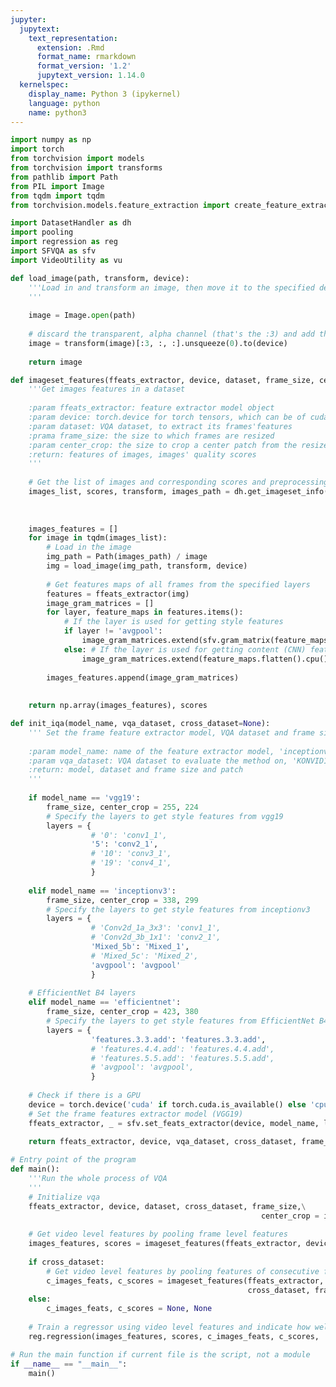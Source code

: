 ```yaml
---
jupyter:
  jupytext:
    text_representation:
      extension: .Rmd
      format_name: rmarkdown
      format_version: '1.2'
      jupytext_version: 1.14.0
  kernelspec:
    display_name: Python 3 (ipykernel)
    language: python
    name: python3
---
```


```python
import numpy as np
import torch
from torchvision import models
from torchvision import transforms
from pathlib import Path
from PIL import Image
from tqdm import tqdm
from torchvision.models.feature_extraction import create_feature_extractor

import DatasetHandler as dh
import pooling
import regression as reg
import SFVQA as sfv
import VideoUtility as vu
```

```python
def load_image(path, transform, device):
    '''Load in and transform an image, then move it to the specified device ('cpu' or 'cuda')
    '''
    
    image = Image.open(path)
    
    # discard the transparent, alpha channel (that's the :3) and add the batch dimension
    image = transform(image)[:3, :, :].unsqueeze(0).to(device)
    
    return image
```

```python
def imageset_features(ffeats_extractor, device, dataset, frame_size, center_crop):
    '''Get images features in a dataset
    
    :param ffeats_extractor: feature extractor model object
    :param device: torch.device for torch tensors, which can be of cuda or cpu type
    :param dataset: VQA dataset, to extract its frames'features
    :prama frame_size: the size to which frames are resized
    :param center_crop: the size to crop a center patch from the resized frame
    :return: features of images, images' quality scores 
    '''
    
    # Get the list of images and corresponding scores and preprocessing module of dataset
    images_list, scores, transform, images_path = dh.get_imageset_info(dataset=dataset,
                                                                       frame_size=frame_size,
                                                                       center_crop=center_crop)
    
    images_features = []
    for image in tqdm(images_list):
        # Load in the image
        img_path = Path(images_path) / image
        img = load_image(img_path, transform, device)
        
        # Get features maps of all frames from the specified layers
        features = ffeats_extractor(img)
        image_gram_matrices = []
        for layer, feature_maps in features.items():
            # If the layer is used for getting style features
            if layer != 'avgpool':
                image_gram_matrices.extend(sfv.gram_matrix(feature_maps).cpu().numpy())
            else: # If the layer is used for getting content (CNN) features 
                image_gram_matrices.extend(feature_maps.flatten().cpu().numpy())
        
        images_features.append(image_gram_matrices)
        
    
    return np.array(images_features), scores
```

```python
def init_iqa(model_name, vqa_dataset, cross_dataset=None):
    ''' Set the frame feature extractor model, VQA dataset and frame size
    
    :param model_name: name of the feature extractor model, 'inceptionv3', 'vgg19':
    :param vqa_dataset: VQA dataset to evaluate the method on, 'KONVID1K' , 'LIVE'
    :return: model, dataset and frame size and patch
    '''
    
    if model_name == 'vgg19':
        frame_size, center_crop = 255, 224
        # Specify the layers to get style features from vgg19
        layers = {
                  # '0': 'conv1_1',
                  '5': 'conv2_1', 
                  # '10': 'conv3_1', 
                  # '19': 'conv4_1',
                  }
        
    elif model_name == 'inceptionv3':
        frame_size, center_crop = 338, 299
        # Specify the layers to get style features from inceptionv3
        layers = {
                  # 'Conv2d_1a_3x3': 'conv1_1',
                  # 'Conv2d_3b_1x1': 'conv2_1', 
                  'Mixed_5b': 'Mixed_1', 
                  # 'Mixed_5c': 'Mixed_2',
                  'avgpool': 'avgpool'
                  }
    
    # EfficientNet B4 layers
    elif model_name == 'efficientnet':
        frame_size, center_crop = 423, 380
        # Specify the layers to get style features from EfficientNet B4
        layers = {
                  'features.3.3.add': 'features.3.3.add',
                  # 'features.4.4.add': 'features.4.4.add',  
                  # 'features.5.5.add': 'features.5.5.add',
                  # 'avgpool': 'avgpool',
                  }
        
    # Check if there is a GPU
    device = torch.device('cuda' if torch.cuda.is_available() else 'cpu')
    # Set the frame features extractor model (VGG19)
    ffeats_extractor, _ = sfv.set_feats_extractor(device, model_name, layers)
                
    return ffeats_extractor, device, vqa_dataset, cross_dataset, frame_size, center_crop   
```

```python
# Entry point of the program
def main():
    '''Run the whole process of VQA
    '''
    # Initialize vqa
    ffeats_extractor, device, dataset, cross_dataset, frame_size,\
                                                        center_crop = init_iqa('efficientnet',
                                                                               'koniq10k')
    # Get video level features by pooling frame level features
    images_features, scores = imageset_features(ffeats_extractor, device, dataset, frame_size, center_crop)
    
    if cross_dataset:
        # Get video level features by pooling features of consecutive frames' differences
        c_images_feats, c_scores = imageset_features(ffeats_extractor, device,
                                                     cross_dataset, frame_size, center_crop)
    else:
        c_images_feats, c_scores = None, None
        
    # Train a regressor using video level features and indicate how well it predicts the scores
    reg.regression(images_features, scores, c_images_feats, c_scores, 'svr', dataset)               
```

```python
# Run the main function if current file is the script, not a module
if __name__ == "__main__":
    main()
```

```python

```

```python

```

```python

```

```python

```

```python

```
